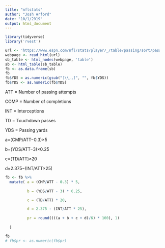 ```yaml
---
title: "nflstats"
author: "Josh Arford"
date: "10/1/2019"
output: html_document
---
```


```r
library(tidyverse)
library('rvest')

url <- 'https://www.espn.com/nfl/stats/player/_/table/passing/sort/passingYards/dir/desc'
webpage <- read_html(url)
sb_table <- html_nodes(webpage, 'table')
sb <- html_table(sb_table)
fb <- as.data.frame(sb)
fb       
fb$YDS = as.numeric(gsub("[\\,,]", "", fb$YDS))
fb$YDS <- as.numeric(fb$YDS)

```

ATT = Number of passing attempts

COMP = Number of completions

INT = Interceptions

TD = Touchdown passes

YDS = Passing yards

a=(CMP/ATT−0.3)×5

b=(YDS/ATT−3)×0.25

c=(TD/ATT)×20

d=2.375−(INT/ATT×25)


```r
fb <- fb %>%
  mutate( a = (CMP/ATT - 0.3) * 5,
 
          b = (YDS/ATT - 3) * 0.25,

          c = (TD/ATT) * 20,

          d = 2.375 - (INT/ATT * 25),
          
          pr = round((((a + b + c + d)/6) * 100), 1)
    
  )

fb
# fb$pr <- as.numeric(fb$pr)

```






























